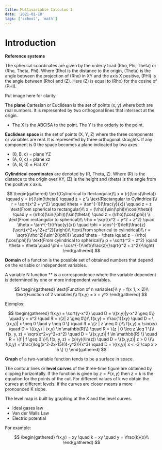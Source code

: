 ```yaml
---
title: Multivariable Calculus 1
date: '2021-01-18'
tags: ['school', 'math']
---
```


# Introduction

**Reference systems**

The spherical coordinates are given by the orderly triad (Rho, Phi, Theta) or (Rho, Theta, Phi). Where (Rho) is the distance to the origin, (Theta) is the angle between the projection of (Rho) in XY and the axis X positive, (PHI) is the angle between (Rho) and (Z). Here (Z) is equal to (Rho) for the cosine of (PHI).

Put image here for clarity

The **plane** Cartesian or Euclidean is the set of points (x, y) where both are real numbers. It is represented by two orthogonal lines that intersect at the origin.

- The X is the ABCISA to the point. The Y is the orderly to the point.

**Euclidean space** is the set of points (X, Y, Z) where the three components or variables are real. It is represented by three orthogonal straights. If any component is 0 the space becomes a plane indicated by two axes.

- (0, B, c) = plane YZ
- (A, 0, c) = plane xz
- (A, B, 0) = Flat XY

**Cylindrical coordinates** are denoted by (R, Theta, Z). Where (R) is the distance to the origin over XY, (Z) is the height and (theta) is the angle from the positive x axis.

$$
\begin{gathered}
	\text{Cylindrical to Rectangular}\\
	x = (r)(\cos(\theta)) \qquad y = (r)(\sin(\theta)) \qquad z = z \\
	\text{Rectangular to Cylindrical}\\
	r = \sqrt{x^2 + y^2} \qquad \theta = \tan^{-1}(\frac{y}{x}) \qquad z = z
	\text{From spherical to rectangular}\\
	x = (\rho)(\sin(\phi))(\cos(\theta)) \quad y = (\rho)(\sin(\phi))(\sin(\theta)) \quad z = (\rho)(\cos(\phi)) \\
	\text{From rectangular to spherical}\\
	\rho = \sqrt{x^2 + y^2 + z^2} \quad \theta = \tan^{-1}(\frac{y}{x}) \quad \phi = \cos^{-1}\left(\frac{z}{\sqrt{x^2+y^2+z^2}}\right)\\
	\text{From spherical to cylindrical}\\
	r = \sqrt{(\rho^2)(\sin^2(\phi))} \quad \theta = \theta \quad z = (\rho)(\cos(\phi))\\
	\text{From cylindrical to spherical}\\
	p = \sqrt{r^2 + z^2} \quad \theta = \theta \quad \phi = \cos^{-1}\left(\frac{z}{\sqrt{r^2 + z^2}}\right)
\end{gathered}
$$

**Domain** of a function is the possible set of obtained numbers that depend on the variable or independent variables.

A variable N function ** is a correspondence where the variable dependent is determined by one or more independent variables.

$$
\begin{gathered}
	\text{Function of n variables}\\
	y = f(x_1, x_2)\\
	\text{Function of 2 variables}\\
	f(x,y) = x + y^2
\end{gathered}
$$

Ejemplos:

$$
\begin{gathered}
	f(x,y) = \sqrt{y-x^2} \quad D = \{(x,y)|y-x^2 \geq 0\} \quad y = x^2 \quad R = \{z| z \geq 0\}\\
	f(x,y) = \frac{1}{xy} \quad D = \{(x,y)| x \neq 0 \land y \neq 0 \} \quad R = \{z | z \neq 0 \}\\
	f(x,y) = \sin(xy) \quad D = \{(x,y) | (x,y) \in \mathbb{R}\} \quad R = \{z | 0 \leq z \leq 1 \}\\
	f(x, y, z) = \sqrt{x^2+y^2+z^2} \quad D = \{(x,y,z)| f \in \mathbb{R} \} \quad R = \{f | f \geq 0 \}\\
	f(x, y, z) = (x)(y)(\ln(z)) \quad D = \{(x,y,z)| z > 0 \}\\
	f(x,y) = \frac{\log(x^2-2x-15)(4-y^2)}{x^3} \quad D = \{(x,y)| x < -3 \cup x > 5 \} \}
\end{gathered}
$$

**Graph** of a two-variable function tends to be a surface in space.

The contour lines or **level curves** of the three-time figure are obtained by clipping horizontally. If the function is given by $z = F(x,y)$ then $z = k$ is the equation for the points of the cut. For different values of k we obtain the curves at different levels. If the curves are closer means a more pronounced K slope.

The level map is built by graphing at the X and the level curves. 

- Ideal gases law
- Van der Walls Law
- Electric potential

For example:

$$
\begin{gathered}
	f(x,y) = xy \quad k = xy \quad y = \frac{k}{x}\\
\end{gathered}
$$